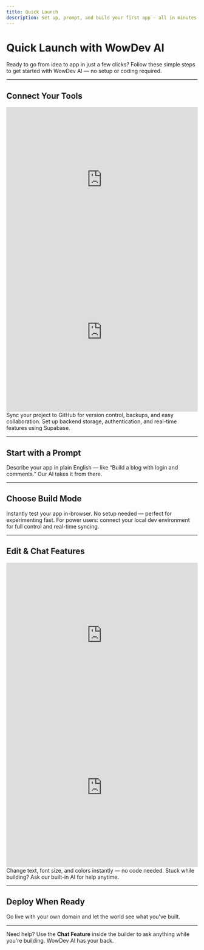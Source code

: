 ```yaml
---
title: Quick Launch
description: Set up, prompt, and build your first app — all in minutes.
---
```


# Quick Launch with WowDev AI

Ready to go from idea to app in just a few clicks? Follow these simple steps to get started with WowDev AI — no setup or coding required.

---

## Connect Your Tools

<iframe
  width="100%"
  height="400"
  src="https://firebasestorage.googleapis.com/v0/b/drodel-chat.appspot.com/o/video%2FGITHUB%20CONNECTION.mp4?alt=media&token=76188b7e-28fb-4476-8293-8fae4f4cabce"
  title="Connect GitHub - WowDev AI"
  frameborder="0"
  allowfullscreen
></iframe>

<iframe
  width="100%"
  height="400"
  src="https://firebasestorage.googleapis.com/v0/b/drodel-chat.appspot.com/o/video%2FSupabase%20connection%20.mp4?alt=media&token=4209d33f-8952-4b10-ad28-1bb467839822"
  title="Connect Supabase - WowDev AI"
  frameborder="0"
  allowfullscreen
></iframe>

<CardGroup cols={2}>
  <Card
    title="Connect GitHub"
    icon="github"
    href="#"
  >
    Sync your project to GitHub for version control, backups, and easy collaboration.
  </Card>
  <Card
    title="Link Supabase"
    icon="plug"
    href="#"
  >
    Set up backend storage, authentication, and real-time features using Supabase.
  </Card>
</CardGroup>

---

## Start with a Prompt

<CardGroup cols={1}>
  <Card
    title="Write What You Want"
    icon="sparkles"
    href="#"
  >
    Describe your app in plain English — like “Build a blog with login and comments.” Our AI takes it from there.
  </Card>
</CardGroup>

---

## Choose Build Mode

<CardGroup cols={2}>
  <Card
    title="Preview Mode"
    icon="eye"
    href="#"
  >
    Instantly test your app in-browser. No setup needed — perfect for experimenting fast.
  </Card>
  <Card
    title="Advanced Builder (CLI)"
    icon="terminal"
    href="#"
  >
    For power users: connect your local dev environment for full control and real-time syncing.
  </Card>
</CardGroup>

---

## Edit & Chat Features

<iframe
  width="100%"
  height="400"
  src="https://firebasestorage.googleapis.com/v0/b/drodel-chat.appspot.com/o/video%2Fedit%20feature.mp4?alt=media&token=9755ac54-daae-4c09-9142-f56b483f72a7"
  title="Edit Feature - WowDev AI"
  frameborder="0"
  allowfullscreen
></iframe>

<iframe
  width="100%"
  height="400"
  src="https://firebasestorage.googleapis.com/v0/b/drodel-chat.appspot.com/o/video%2Fchat%20feature.mp4?alt=media&token=af95ef84-2a26-49af-8291-eeef22ee75ff"
  title="Chat Feature - WowDev AI"
  frameborder="0"
  allowfullscreen
></iframe>

<CardGroup cols={2}>
  <Card
    title="Edit Feature"
    icon="pen-to-square"
    href="#"
  >
    Change text, font size, and colors instantly — no code needed.
  </Card>
  <Card
    title="Chat with AI"
    icon="comments"
    href="#"
  >
    Stuck while building? Ask our built-in AI for help anytime.
  </Card>
</CardGroup>

---

## Deploy When Ready

<CardGroup cols={1}>
  <Card
    title="Launch Live"
    icon="rocket"
    href="#"
  >
    Go live with your own domain and let the world see what you've built.
  </Card>
</CardGroup>

---

Need help? Use the **Chat Feature** inside the builder to ask anything while you're building. WowDev AI has your back.
